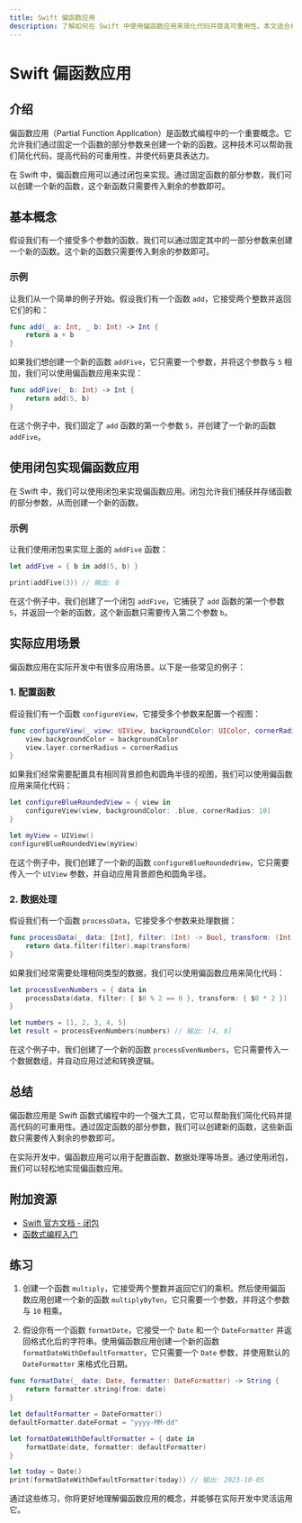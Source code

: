 ```yaml
---
title: Swift 偏函数应用
description: 了解如何在 Swift 中使用偏函数应用来简化代码并提高可重用性。本文适合初学者，包含清晰的解释、代码示例和实际应用场景。
---
```


# Swift 偏函数应用

## 介绍

偏函数应用（Partial Function Application）是函数式编程中的一个重要概念。它允许我们通过固定一个函数的部分参数来创建一个新的函数。这种技术可以帮助我们简化代码，提高代码的可重用性，并使代码更具表达力。

在 Swift 中，偏函数应用可以通过闭包来实现。通过固定函数的部分参数，我们可以创建一个新的函数，这个新函数只需要传入剩余的参数即可。

## 基本概念

假设我们有一个接受多个参数的函数，我们可以通过固定其中的一部分参数来创建一个新的函数。这个新的函数只需要传入剩余的参数即可。

### 示例

让我们从一个简单的例子开始。假设我们有一个函数 `add`，它接受两个整数并返回它们的和：

```swift
func add(_ a: Int, _ b: Int) -> Int {
    return a + b
}
```

如果我们想创建一个新的函数 `addFive`，它只需要一个参数，并将这个参数与 `5` 相加，我们可以使用偏函数应用来实现：

```swift
func addFive(_ b: Int) -> Int {
    return add(5, b)
}
```

在这个例子中，我们固定了 `add` 函数的第一个参数 `5`，并创建了一个新的函数 `addFive`。

## 使用闭包实现偏函数应用

在 Swift 中，我们可以使用闭包来实现偏函数应用。闭包允许我们捕获并存储函数的部分参数，从而创建一个新的函数。

### 示例

让我们使用闭包来实现上面的 `addFive` 函数：

```swift
let addFive = { b in add(5, b) }

print(addFive(3)) // 输出: 8
```

在这个例子中，我们创建了一个闭包 `addFive`，它捕获了 `add` 函数的第一个参数 `5`，并返回一个新的函数，这个新函数只需要传入第二个参数 `b`。

## 实际应用场景

偏函数应用在实际开发中有很多应用场景。以下是一些常见的例子：

### 1. 配置函数

假设我们有一个函数 `configureView`，它接受多个参数来配置一个视图：

```swift
func configureView(_ view: UIView, backgroundColor: UIColor, cornerRadius: CGFloat) {
    view.backgroundColor = backgroundColor
    view.layer.cornerRadius = cornerRadius
}
```

如果我们经常需要配置具有相同背景颜色和圆角半径的视图，我们可以使用偏函数应用来简化代码：

```swift
let configureBlueRoundedView = { view in
    configureView(view, backgroundColor: .blue, cornerRadius: 10)
}

let myView = UIView()
configureBlueRoundedView(myView)
```

在这个例子中，我们创建了一个新的函数 `configureBlueRoundedView`，它只需要传入一个 `UIView` 参数，并自动应用背景颜色和圆角半径。

### 2. 数据处理

假设我们有一个函数 `processData`，它接受多个参数来处理数据：

```swift
func processData(_ data: [Int], filter: (Int) -> Bool, transform: (Int) -> Int) -> [Int] {
    return data.filter(filter).map(transform)
}
```

如果我们经常需要处理相同类型的数据，我们可以使用偏函数应用来简化代码：

```swift
let processEvenNumbers = { data in
    processData(data, filter: { $0 % 2 == 0 }, transform: { $0 * 2 })
}

let numbers = [1, 2, 3, 4, 5]
let result = processEvenNumbers(numbers) // 输出: [4, 8]
```

在这个例子中，我们创建了一个新的函数 `processEvenNumbers`，它只需要传入一个数据数组，并自动应用过滤和转换逻辑。

## 总结

偏函数应用是 Swift 函数式编程中的一个强大工具，它可以帮助我们简化代码并提高代码的可重用性。通过固定函数的部分参数，我们可以创建新的函数，这些新函数只需要传入剩余的参数即可。

在实际开发中，偏函数应用可以用于配置函数、数据处理等场景。通过使用闭包，我们可以轻松地实现偏函数应用。

## 附加资源

- [Swift 官方文档 - 闭包](https://docs.swift.org/swift-book/LanguageGuide/Closures.html)
- [函数式编程入门](https://en.wikipedia.org/wiki/Functional_programming)

## 练习

1. 创建一个函数 `multiply`，它接受两个整数并返回它们的乘积。然后使用偏函数应用创建一个新的函数 `multiplyByTen`，它只需要一个参数，并将这个参数与 `10` 相乘。

2. 假设你有一个函数 `formatDate`，它接受一个 `Date` 和一个 `DateFormatter` 并返回格式化后的字符串。使用偏函数应用创建一个新的函数 `formatDateWithDefaultFormatter`，它只需要一个 `Date` 参数，并使用默认的 `DateFormatter` 来格式化日期。

```swift
func formatDate(_ date: Date, formatter: DateFormatter) -> String {
    return formatter.string(from: date)
}

let defaultFormatter = DateFormatter()
defaultFormatter.dateFormat = "yyyy-MM-dd"

let formatDateWithDefaultFormatter = { date in
    formatDate(date, formatter: defaultFormatter)
}

let today = Date()
print(formatDateWithDefaultFormatter(today)) // 输出: 2023-10-05
```

通过这些练习，你将更好地理解偏函数应用的概念，并能够在实际开发中灵活运用它。